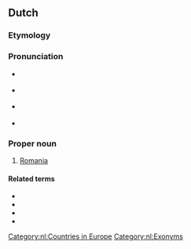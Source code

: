 ==Dutch==
{{wikipedia|lang=nl}}

===Etymology===
{{PIE root|nl|(s)tewp}}
{{rfe|nl}}

===Pronunciation===
* {{a|BE}} {{IPA|/ruˈmeː.ni.jə/|lang=nl}}
* {{a|NL}} {{IPA|/ruˈmeː.ni.jə/ | [ruˈmeɪ̯.ni.jə]|lang=nl}}
* {{a|NL}} {{audio|Nl-Roemenië.ogg|audio|lang=nl}}
* {{hyphenation|Roe|me|nië|lang=nl}}

===Proper noun===
{{nl-proper noun|n}}

# [[Romania]]

====Related terms====
* {{l|nl|Boekarest}}
* {{l|nl|Roemeen}}
* {{l|nl|Roemeens}}
* {{l|nl|Roemeense}}

[[Category:nl:Countries in Europe]]
[[Category:nl:Exonyms]]